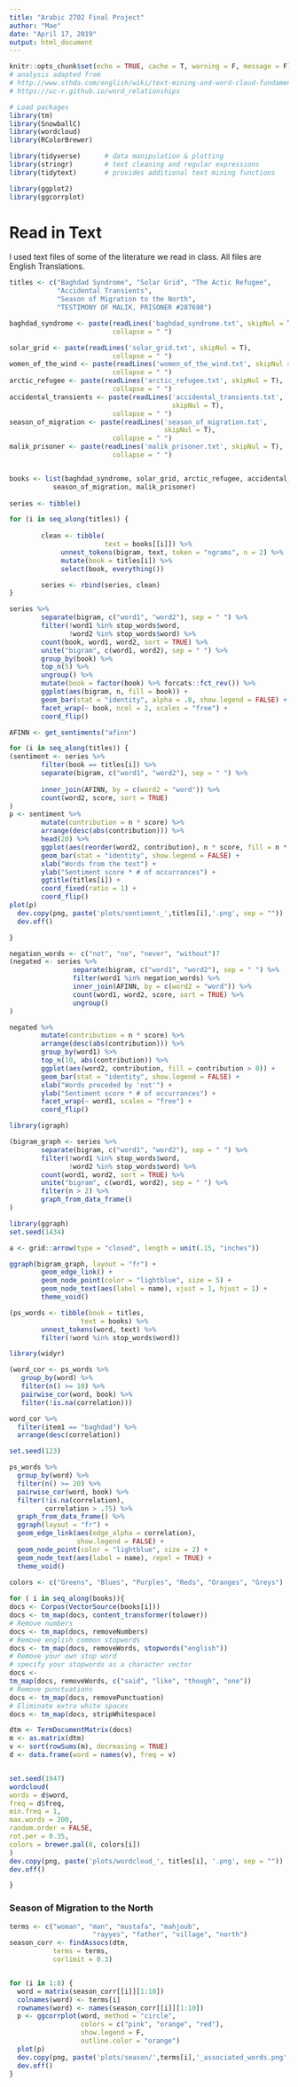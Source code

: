 ---
title: "Arabic 2702 Final Project"
author: "Mae"
date: "April 17, 2019"
output: html_document
---

```{r setup, include=FALSE}
knitr::opts_chunk$set(echo = TRUE, cache = T, warning = F, message = F)
# analysis adapted from
# http://www.sthda.com/english/wiki/text-mining-and-word-cloud-fundamentals-in-r-5-simple-steps-you-should-know
# https://uc-r.github.io/word_relationships
```

```{r load_packages}
# Load packages
library(tm)
library(SnowballC)
library(wordcloud)
library(RColorBrewer)

library(tidyverse)      # data manipulation & plotting
library(stringr)        # text cleaning and regular expressions
library(tidytext)       # provides additional text mining functions

library(ggplot2)
library(ggcorrplot)
```

# Read in Text

I used text files of some of the literature we read in class. All files are English Translations.

```{r load_data}
titles <- c("Baghdad Syndrome", "Solar Grid", "The Actic Refugee", 
            "Accidental Transients", 
            "Season of Migration to the North",
            "TESTIMONY OF MALIK, PRISONER #287690")

baghdad_syndrome <- paste(readLines('baghdad_syndrome.txt', skipNul = T),
                          collapse = " ")

solar_grid <- paste(readLines('solar_grid.txt', skipNul = T),
                          collapse = " ")
women_of_the_wind <- paste(readLines('women_of_the_wind.txt', skipNul = T),
                          collapse = " ")
arctic_refugee <- paste(readLines('arctic_refugee.txt', skipNul = T),
                          collapse = " ")
accidental_transients <- paste(readLines('accidental_transients.txt', 
                                         skipNul = T),
                          collapse = " ")
season_of_migration <- paste(readLines('season_of_migration.txt', 
                                       skipNul = T),
                          collapse = " ")
malik_prisoner <- paste(readLines('malik_prisoner.txt', skipNul = T),
                          collapse = " ")


books <- list(baghdad_syndrome, solar_grid, arctic_refugee, accidental_transients,
           season_of_migration, malik_prisoner)
  
series <- tibble()

for (i in seq_along(titles)) {
        
        clean <- tibble(
                        text = books[[i]]) %>%
             unnest_tokens(bigram, text, token = "ngrams", n = 2) %>%
             mutate(book = titles[i]) %>%
             select(book, everything())

        series <- rbind(series, clean)
}

```

```{r}
series %>%
        separate(bigram, c("word1", "word2"), sep = " ") %>%
        filter(!word1 %in% stop_words$word,
               !word2 %in% stop_words$word) %>%
        count(book, word1, word2, sort = TRUE) %>%
        unite("bigram", c(word1, word2), sep = " ") %>%
        group_by(book) %>%
        top_n(5) %>%
        ungroup() %>%
        mutate(book = factor(book) %>% forcats::fct_rev()) %>%
        ggplot(aes(bigram, n, fill = book)) +
        geom_bar(stat = "identity", alpha = .8, show.legend = FALSE) +
        facet_wrap(~ book, ncol = 2, scales = "free") +
        coord_flip()
```
```{r}
AFINN <- get_sentiments("afinn")

for (i in seq_along(titles)) {
(sentiment <- series %>%
        filter(book == titles[i]) %>%
        separate(bigram, c("word1", "word2"), sep = " ") %>%
        
        inner_join(AFINN, by = c(word2 = "word")) %>%
        count(word2, score, sort = TRUE) 
)
p <- sentiment %>%
        mutate(contribution = n * score) %>%
        arrange(desc(abs(contribution))) %>%
        head(20) %>%
        ggplot(aes(reorder(word2, contribution), n * score, fill = n * score > 0)) +
        geom_bar(stat = "identity", show.legend = FALSE) +
        xlab("Words from the text") +
        ylab("Sentiment score * # of occurrances") +
        ggtitle(titles[i]) +
        coord_fixed(ratio = 1) +
        coord_flip()
plot(p)
  dev.copy(png, paste('plots/sentiment_',titles[i],'.png', sep = ""))
  dev.off()

}
```

```{r}
negation_words <- c("not", "no", "never", "without")7
(negated <- series %>%
                separate(bigram, c("word1", "word2"), sep = " ") %>%
                filter(word1 %in% negation_words) %>%
                inner_join(AFINN, by = c(word2 = "word")) %>%
                count(word1, word2, score, sort = TRUE) %>%
                ungroup()
)

negated %>%
        mutate(contribution = n * score) %>%
        arrange(desc(abs(contribution))) %>%
        group_by(word1) %>%
        top_n(10, abs(contribution)) %>%
        ggplot(aes(word2, contribution, fill = contribution > 0)) +
        geom_bar(stat = "identity", show.legend = FALSE) +
        xlab("Words preceded by 'not'") +
        ylab("Sentiment score * # of occurrances") +
        facet_wrap(~ word1, scales = "free") +
        coord_flip()
```

```{r}
library(igraph)

(bigram_graph <- series %>%
        separate(bigram, c("word1", "word2"), sep = " ") %>%
        filter(!word1 %in% stop_words$word,
               !word2 %in% stop_words$word) %>%
        count(word1, word2, sort = TRUE) %>%
        unite("bigram", c(word1, word2), sep = " ") %>%
        filter(n > 2) %>%
        graph_from_data_frame()
)

library(ggraph)
set.seed(1434)

a <- grid::arrow(type = "closed", length = unit(.15, "inches"))

ggraph(bigram_graph, layout = "fr") +
        geom_edge_link() +
        geom_node_point(color = "lightblue", size = 5) +
        geom_node_text(aes(label = name), vjust = 1, hjust = 1) +
        theme_void()
```

```{r}
(ps_words <- tibble(book = titles,
                  text = books) %>%
        unnest_tokens(word, text) %>%
        filter(!word %in% stop_words$word))

library(widyr)

(word_cor <- ps_words %>%
   group_by(word) %>%
   filter(n() >= 10) %>%
   pairwise_cor(word, book) %>%
   filter(!is.na(correlation)))

word_cor %>%
  filter(item1 == "baghdad") %>%
  arrange(desc(correlation))

set.seed(123)

ps_words %>%
  group_by(word) %>%
  filter(n() >= 20) %>%
  pairwise_cor(word, book) %>%
  filter(!is.na(correlation),
         correlation > .75) %>%
  graph_from_data_frame() %>%
  ggraph(layout = "fr") +
  geom_edge_link(aes(edge_alpha = correlation), 
                 show.legend = FALSE) +
  geom_node_point(color = "lightblue", size = 2) +
  geom_node_text(aes(label = name), repel = TRUE) +
  theme_void()
```



```{r, warning=FALSE}
colors <- c("Greens", "Blues", "Purples", "Reds", "Oranges", "Greys")
  
for ( i in seq_along(books)){
docs <- Corpus(VectorSource(books[i]))
docs <- tm_map(docs, content_transformer(tolower))
# Remove numbers
docs <- tm_map(docs, removeNumbers)
# Remove english common stopwords
docs <- tm_map(docs, removeWords, stopwords("english"))
# Remove your own stop word
# specify your stopwords as a character vector
docs <-
tm_map(docs, removeWords, c("said", "like", "though", "one"))
# Remove punctuations
docs <- tm_map(docs, removePunctuation)
# Eliminate extra white spaces
docs <- tm_map(docs, stripWhitespace)

dtm <- TermDocumentMatrix(docs)
m <- as.matrix(dtm)
v <- sort(rowSums(m), decreasing = TRUE)
d <- data.frame(word = names(v), freq = v)


set.seed(1947)
wordcloud(
words = d$word,
freq = d$freq,
min.freq = 1,
max.words = 200,
random.order = FALSE,
rot.per = 0.35,
colors = brewer.pal(8, colors[i])
)
dev.copy(png, paste('plots/wordcloud_', titles[i], '.png', sep = ""))
dev.off()

}
```


### Season of Migration to the North
```{r}
terms <- c("woman", "man", "mustafa", "mahjoub", 
                     "rayyes", "father", "village", "north")
season_corr <- findAssocs(dtm, 
           terms = terms,
           corlimit = 0.3)


for (i in 1:8) {
  word = matrix(season_corr[[i]][1:10])
  colnames(word) <- terms[i]
  rownames(word) <- names(season_corr[[i]][1:10])
  p <- ggcorrplot(word, method = "circle", 
                  colors = c("pink", "orange", "red"),
                  show.legend = F,
                  outline.color = "orange")
  plot(p)
  dev.copy(png, paste('plots/season/',terms[i],'_associated_words.png', sep = ""))
  dev.off()
}

```



